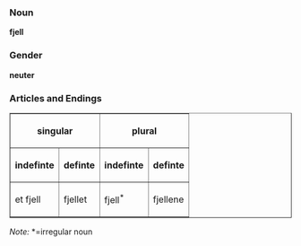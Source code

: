 === Noun ===

'''fjell'''

=== Gender ===

'''neuter'''

=== Articles and Endings ===

<table border="1">
<tr>
<th colspan="2">singular</th>
<th colspan="2">plural</th>
</tr>
<tr> 
<th>indefinte</th>
<th>definte</th>
<th>indefinte</th>
<th>definte</th>
</tr>
<tr> 
<td>et fjell</td>
<td>fjellet</td>
<td>fjell<sup>*</sup></td>
<td>fjellene</td>
</tr>
</table>

''Note:'' *=irregular noun